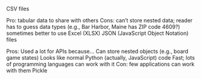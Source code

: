 CSV files

Pro: tabular data to share with others
Cons: can’t store nested data; reader has to guess data types (e.g., Bar Harbor, Maine has ZIP code 4609?)
sometimes better to use Excel (XLSX)
JSON (JavaScript Object Notation) files

Pros: Used a lot for APIs because…
Can store nested objects (e.g., board game states)
Looks like normal Python (actually, JavaScript) code
Fast; lots of programming languages can work with it
Con:
few applications can work with them
Pickle